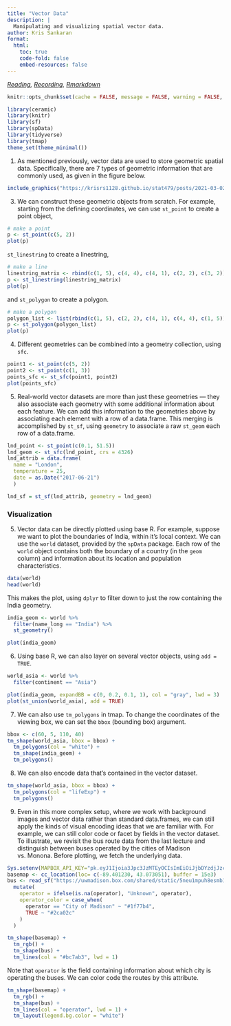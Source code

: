 ```yaml
---
title: "Vector Data"
description: |
  Manipulating and visualizing spatial vector data.
author: Kris Sankaran
format:
  html:
    toc: true
    code-fold: false
    embed-resources: false
---
```



_[Reading](https://geocompr.robinlovelace.net/spatial-class.html), [Recording](https://mediaspace.wisc.edu/media/Week%207%20%5B2%5D%20Vector%20Data/1_l2altv6y), [Rmarkdown](https://github.com/krisrs1128/stat436_s24/blob/main/notes/2024-12-27-week07-02.Rmd)_

```r
knitr::opts_chunk$set(cache = FALSE, message = FALSE, warning = FALSE, echo = TRUE, eval = TRUE)
```

```r
library(ceramic)
library(knitr)
library(sf)
library(spData)
library(tidyverse)
library(tmap)
theme_set(theme_minimal())
```

1. As mentioned previously, vector data are used to store geometric spatial
data. Specifically, there are 7 types of geometric information that are commonly
used, as given in the figure below.

```r
include_graphics("https://krisrs1128.github.io/stat479/posts/2021-03-02-week7-2/sf-classes.png")
```

3. We can construct these geometric objects from scratch. For example, starting
from the defining coordinates, we can use `st_point` to create a point object,

```r
# make a point
p <- st_point(c(5, 2))
plot(p)
```

`st_linestring` to create a linestring, 

```r
# make a line
linestring_matrix <- rbind(c(1, 5), c(4, 4), c(4, 1), c(2, 2), c(3, 2))
p <- st_linestring(linestring_matrix)
plot(p)
```

and `st_polygon` to create a polygon.

```r
# make a polygon
polygon_list <- list(rbind(c(1, 5), c(2, 2), c(4, 1), c(4, 4), c(1, 5)))
p <- st_polygon(polygon_list)
plot(p)
```

4. Different geometries can be combined into a geometry collection, using `sfc`.

```r
point1 <- st_point(c(5, 2))
point2 <- st_point(c(1, 3))
points_sfc <- st_sfc(point1, point2)
plot(points_sfc)
```

5. Real-world vector datasets are more than just these geometries — they also
associate each geometry with some additional information about each feature. We
can add this information to the geometries above by associating each element
with a row of a data.frame. This merging is accomplished by `st_sf`, using
`geometry` to associate a raw `st_geom` each row of a data.frame.

```r
lnd_point <- st_point(c(0.1, 51.5))                
lnd_geom <- st_sfc(lnd_point, crs = 4326)         
lnd_attrib = data.frame(                        
  name = "London",
  temperature = 25,
  date = as.Date("2017-06-21")
  )

lnd_sf = st_sf(lnd_attrib, geometry = lnd_geom)
```

### Visualization

5. Vector data can be directly plotted using base R. For example, suppose we
want to plot the boundaries of India, within it's local context. We can use the
`world` dataset, provided by the `spData` package. Each row of the `world`
object contains both the boundary of a country (in the `geom` column) and
information about its location and population characteristics.

```r
data(world)
head(world)
```

This makes the plot, using `dplyr` to filter down to just the row containing the
India geometry.

```r
india_geom <- world %>%
  filter(name_long == "India") %>%
  st_geometry()

plot(india_geom)
```

6. Using base R, we can also layer on several vector objects, using `add = TRUE`.

```r
world_asia <- world %>%
  filter(continent == "Asia")

plot(india_geom, expandBB = c(0, 0.2, 0.1, 1), col = "gray", lwd = 3)
plot(st_union(world_asia), add = TRUE)
```

7. We can also use `tm_polygons` in tmap. To change the coordinates of the
viewing box, we can set the `bbox` (bounding box) argument.

```r
bbox <- c(60, 5, 110, 40)
tm_shape(world_asia, bbox = bbox) +
  tm_polygons(col = "white") +
  tm_shape(india_geom) +
  tm_polygons()
```

8. We can also encode data that's contained in the vector dataset.

```r
tm_shape(world_asia, bbox = bbox) +
  tm_polygons(col = "lifeExp") +
  tm_polygons()
```

9. Even in this more complex setup, where we work with background images and
vector data rather than standard data.frames, we can still apply the kinds of
visual encoding ideas that we are familiar with. For example, we can still color
code or facet by fields in the vector dataset. To illustrate, we revisit the bus
route data from the last lecture and distinguish between buses operated by the
cities of Madison vs. Monona. Before plotting, we fetch the underlying data.

```r
Sys.setenv(MAPBOX_API_KEY="pk.eyJ1Ijoia3Jpc3JzMTEyOCIsImEiOiJjbDYzdjJzczQya3JzM2Jtb2E0NWU1a3B3In0.Mk4-pmKi_klg3EKfTw-JbQ")
basemap <- cc_location(loc= c(-89.401230, 43.073051), buffer = 15e3)
bus <- read_sf("https://uwmadison.box.com/shared/static/5neu1mpuh8esmb1q3j9celu73jy1rj2i.geojson") |>
  mutate(
    operator = ifelse(is.na(operator), "Unknown", operator),
    operator_color = case_when(
      operator == "City of Madison" ~ "#1f77b4",
      TRUE ~ "#2ca02c"
    )
  )

tm_shape(basemap) +
  tm_rgb() +
  tm_shape(bus) +
  tm_lines(col = "#bc7ab3", lwd = 1)
```

Note that `operator` is the field containing information about which city is
operating the buses. We can color code the routes by this attribute.

```r
tm_shape(basemap) +
  tm_rgb() +
  tm_shape(bus) +
  tm_lines(col = "operator", lwd = 1) +
  tm_layout(legend.bg.color = "white")
```
